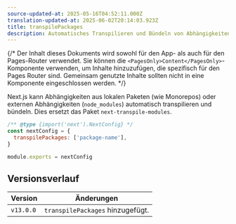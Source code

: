 ```yaml
---
source-updated-at: 2025-05-16T04:52:11.000Z
translation-updated-at: 2025-06-02T20:14:03.923Z
title: transpilePackages
description: Automatisches Transpilieren und Bündeln von Abhängigkeiten aus lokalen Paketen (wie Monorepos) oder externen Abhängigkeiten (`node_modules`).
---
```


{/* Der Inhalt dieses Dokuments wird sowohl für den App- als auch für den Pages-Router verwendet. Sie können die `<PagesOnly>Content</PagesOnly>`-Komponente verwenden, um Inhalte hinzuzufügen, die spezifisch für den Pages Router sind. Gemeinsam genutzte Inhalte sollten nicht in eine Komponente eingeschlossen werden. */}

Next.js kann Abhängigkeiten aus lokalen Paketen (wie Monorepos) oder externen Abhängigkeiten (`node_modules`) automatisch transpilieren und bündeln. Dies ersetzt das Paket `next-transpile-modules`.

```js filename="next.config.js"
/** @type {import('next').NextConfig} */
const nextConfig = {
  transpilePackages: ['package-name'],
}

module.exports = nextConfig
```

## Versionsverlauf

| Version   | Änderungen                    |
| --------- | ----------------------------- |
| `v13.0.0` | `transpilePackages` hinzugefügt. |